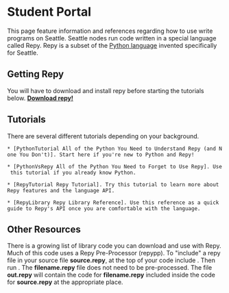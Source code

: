 = Student Portal =

This page feature information and references regarding how to use write programs on Seattle. Seattle nodes run code written in a special language called Repy. Repy is a subset of the [http://www.python.org/ Python language] invented specifically for Seattle.  

== Getting Repy ==

You will have to download and install repy before starting the tutorials below. [https://seattle.cs.washington.edu/geni/download/flibble/ '''Download repy!''']

== Tutorials ==

There are several different tutorials depending on your background. 

 * [PythonTutorial All of the Python You Need to Understand Repy (and None You Don't)]. Start here if you're new to Python and Repy!

 * [PythonVsRepy All of the Python You Need to Forget to Use Repy]. Use this tutorial if you already know Python.

 * [RepyTutorial Repy Tutorial]. Try this tutorial to learn more about Repy features and the language API.

 * [RepyLibrary Repy Library Reference]. Use this reference as a quick guide to Repy's API once you are comfortable with the language.

== Other Resources ==

There is a growing list of library code you can download and use with Repy. Much of this code uses a Repy Pre-Processor (repypp).  To "include" a repy file in your source file '''source.repy''', at the top of your code include {{{include filename.repy}}}.   Then run {{{python repypp.py source.repy out.repy}}}.   The '''filename.repy''' file does not need to be pre-processed. The file '''out.repy''' will contain the code for '''filename.repy''' included inside the code for '''source.repy''' at the appropriate place.